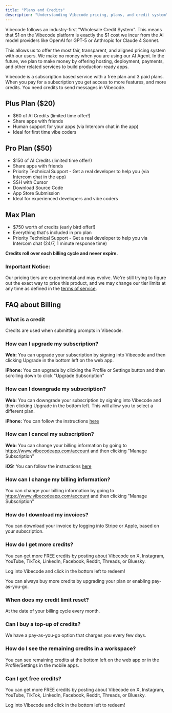 ```yaml
---
title: "Plans and Credits"
description: "Understanding Vibecode pricing, plans, and credit system"
---
```


Vibecode follows an industry-first "Wholesale Credit System". This means that \$1 on the Vibecode platform is exactly the \$1 cost we incur from the AI model providers like OpenAI for GPT-5 or Anthropic for Claude 4 Sonnet.

This allows us to offer the most fair, transparent, and aligned pricing system with our users. We make no money when you are using our AI Agent. In the future, we plan to make money by offering hosting, deployment, payments, and other related services to build production-ready apps.

Vibecode is a subscription based service with a free plan and 3 paid plans. When you pay for a subscription you get access to more features, and more credits. You need credits to send messages in Vibecode.

## Plus Plan (\$20)

- \$60 of AI Credits (limited time offer!)
- Share apps with friends
- Human support for your apps (via Intercom chat in the app)
- Ideal for first time vibe coders

## Pro Plan (\$50)

- \$150 of AI Credits (limited time offer!)
- Share apps with friends
- Priority Technical Support - Get a real developer to help you (via Intercom chat in the app)
- SSH with Cursor
- Download Source Code
- App Store Submission
- Ideal for experienced developers and vibe coders

## Max Plan

- \$750 worth of credits (early bird offer!)
- Everything that's included in pro plan
- Priority Technical Support - Get a real developer to help you via Intercom chat (24/7, 1 minute response time)

**Credits roll over each billing cycle and never expire.**

### Important Notice:

Our pricing tiers are experimental and may evolve. We're still trying to figure out the exact way to price this product, and we may change our tier limits at any time as defined in the [terms of service](https://www.vibecodeapp.com/terms).

## FAQ about Billing

### What is a credit

Credits are used when submitting prompts in Vibecode.

### How can I upgrade my subscription?

**Web:** You can upgrade your subscription by signing into Vibecode and then clicking Upgrade in the bottom left on the web app.

**iPhone:** You can upgrade by clicking the Profile or Settings button and then scrolling down to click "Upgrade Subscription"

### How can I downgrade my subscription?

**Web:** You can downgrade your subscription by signing into Vibecode and then clicking Upgrade in the bottom left. This will allow you to select a different plan.

**iPhone:** You can follow the instructions [here](https://support.apple.com/en-us/118448)

### How can I cancel my subscription?

**Web:** You can change your billing information by going to https://www.vibecodeapp.com/account and then clicking "Manage Subscription"

**iOS:** You can follow the instructions [here](https://support.apple.com/guide/iphone/view-or-cancel-subscriptions-iph4e3e7324f/ios)

### How can I change my billing information?

You can change your billing information by going to https://www.vibecodeapp.com/account and then clicking "Manage Subscription"

### How do I download my invoices?

You can download your invoice by logging into Stripe or Apple, based on your subscription.

### How do I get more credits?

You can get more FREE credits by posting about Vibecode on X, Instagram, YouTube, TikTok, LinkedIn, Facebook, Reddit, Threads, or Bluesky.

Log into Vibecode and click in the bottom left to redeem!

You can always buy more credits by upgrading your plan or enabling pay-as-you-go.

### When does my credit limit reset?

At the date of your billing cycle every month.

### Can I buy a top-up of credits?

We have a pay-as-you-go option that charges you every few days.

### How do I see the remaining credits in a workspace?

You can see remaining credits at the bottom left on the web app or in the Profile/Settings in the mobile apps.

### Can I get free credits?

You can get more FREE credits by posting about Vibecode on X, Instagram, YouTube, TikTok, LinkedIn, Facebook, Reddit, Threads, or Bluesky.

Log into Vibecode and click in the bottom left to redeem!